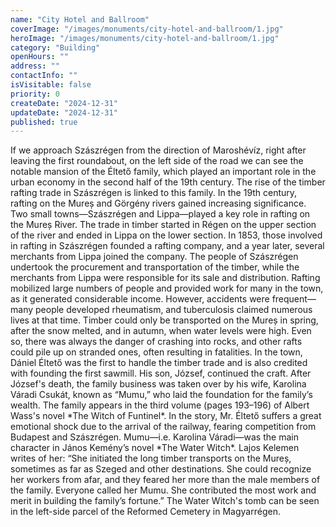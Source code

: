 ```yaml
---
name: "City Hotel and Ballroom"
coverImage: "/images/monuments/city-hotel-and-ballroom/1.jpg"
heroImage: "/images/monuments/city-hotel-and-ballroom/1.jpg"
category: "Building"
openHours: ""
address: ""
contactInfo: ""
isVisitable: false
priority: 0
createDate: "2024-12-31"
updateDate: "2024-12-31"
published: true
---
```


<ContentTextBlock>
If we approach Szászrégen from the direction of Maroshévíz, right after leaving the first roundabout, on the left side of the road we can see the notable mansion of the Éltető family, which played an important role in the urban economy in the second half of the 19th century. The rise of the timber rafting trade in Szászrégen is linked to this family. In the 19th century, rafting on the Mureș and Görgény rivers gained increasing significance. Two small towns—Szászrégen and Lippa—played a key role in rafting on the Mureș River. The trade in timber started in Régen on the upper section of the river and ended in Lippa on the lower section. In 1853, those involved in rafting in Szászrégen founded a rafting company, and a year later, several merchants from Lippa joined the company. The people of Szászrégen undertook the procurement and transportation of the timber, while the merchants from Lippa were responsible for its sale and distribution.
</ContentTextBlock>
<ContentTextBlock>
Rafting mobilized large numbers of people and provided work for many in the town, as it generated considerable income. However, accidents were frequent—many people developed rheumatism, and tuberculosis claimed numerous lives at that time. Timber could only be transported on the Mureș in spring, after the snow melted, and in autumn, when water levels were high. Even so, there was always the danger of crashing into rocks, and other rafts could pile up on stranded ones, often resulting in fatalities.
</ContentTextBlock>
<ContentTextBlock>
In the town, Dániel Éltető was the first to handle the timber trade and is also credited with founding the first sawmill. His son, József, continued the craft. After József's death, the family business was taken over by his wife, Karolina Váradi Csukát, known as “Mumu,” who laid the foundation for the family’s wealth. The family appears in the third volume (pages 193–196) of Albert Wass's novel *The Witch of Funtinel*. In the story, Mr. Éltető suffers a great emotional shock due to the arrival of the railway, fearing competition from Budapest and Szászrégen. Mumu—i.e. Karolina Váradi—was the main character in János Kemény’s novel *The Water Witch*. Lajos Kelemen writes of her: “She initiated the long timber transports on the Mureș, sometimes as far as Szeged and other destinations. She could recognize her workers from afar, and they feared her more than the male members of the family. Everyone called her Mumu. She contributed the most work and merit in building the family’s fortune.” The Water Witch's tomb can be seen in the left-side parcel of the Reformed Cemetery in Magyarrégen.
</ContentTextBlock>
